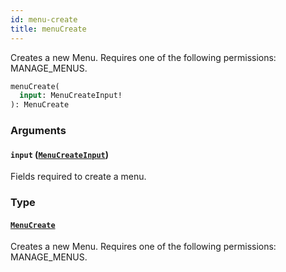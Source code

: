 ```yaml
---
id: menu-create
title: menuCreate
---
```



Creates a new Menu. Requires one of the following permissions: MANAGE_MENUS.

```graphql
menuCreate(
  input: MenuCreateInput!
): MenuCreate
```


### Arguments

#### `input` ([`MenuCreateInput`](../../../developer/api-reference/inputs/menu-create-input))

Fields required to create a menu.


### Type

#### [`MenuCreate`](../../../developer/api-reference/objects/menu-create) 

Creates a new Menu. Requires one of the following permissions: MANAGE_MENUS.




